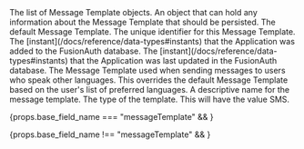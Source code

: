 
<APIBlock>
  <APIField name={ props.base_field_name + "" } type="Array" renderif={props.base_field_name !== "messageTemplate"}>
    The list of Message Template objects.
  </APIField>
  <APIField name={ props.base_field_name + ".data" } type="Object">
    An object that can hold any information about the Message Template that should be persisted.
  </APIField>
  <APIField name={ props.base_field_name + ".defaultTemplate" } type="[String (FreeMarker Enabled)]">
    The default Message Template.
  </APIField>
  <APIField name={ props.base_field_name + ".id" } type="UUID">
    The unique identifier for this Message Template.
  </APIField>
  <APIField name={ props.base_field_name + ".insertInstant" } type="Long">
    The [instant](/docs/reference/data-types#instants) that the Application was added to the FusionAuth database.
  </APIField>
  <APIField name={ props.base_field_name + ".lastUpdateInstant" } type="Long">
    The [instant](/docs/reference/data-types#instants) that the Application was last updated in the FusionAuth database.
  </APIField>
  <APIField name={ props.base_field_name + ".localizedTemplates" } type="Map<Locale,String (FreeMarker Enabled)>">
    The Message Template used when sending messages to users who speak other languages. This overrides the default Message Template based on the user's list of preferred languages.
  </APIField>
  <APIField name={ props.base_field_name + ".name" } type="String">
    A descriptive name for the message template.
  </APIField>
  <APIField name={ props.base_field_name + ".type" } type="String">
    The type of the template. This will have the value <InlineFieldValue>SMS</InlineFieldValue>.
  </APIField>
</APIBlock>

{props.base_field_name === "messageTemplate" && <JSON title="Example Response JSON for a Single Message Template" src="message-templates/response.json" /> }

{props.base_field_name !== "messageTemplate" && <JSON title="Example Response JSON for all Message Templates" src="message-templates/responses.json" /> }
